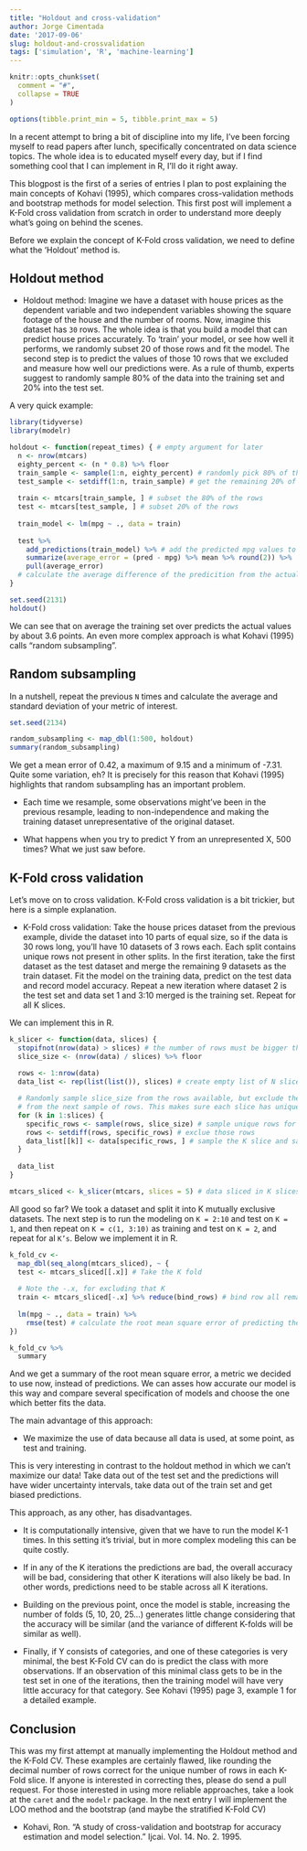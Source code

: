 ```yaml
---
title: "Holdout and cross-validation"
author: Jorge Cimentada
date: '2017-09-06'
slug: holdout-and-crossvalidation
tags: ['simulation', 'R', 'machine-learning']
---
```


```r
knitr::opts_chunk$set(
  comment = "#",
  collapse = TRUE
)

options(tibble.print_min = 5, tibble.print_max = 5)
```

In a recent attempt to bring a bit of discipline into my life, I've been forcing myself to read papers after lunch, specifically concentrated on data science topics. The whole idea is to educated myself every day, but if I find something cool that I can implement in R, I’ll do it right away.

This blogpost is the first of a series of entries I plan to post explaining the main concepts of Kohavi (1995), which compares cross-validation methods and bootstrap methods for model selection. This first post will implement a K-Fold cross validation from scratch in order to understand more deeply what's going on behind the scenes. 

Before we explain the concept of K-Fold cross validation, we need to define what the 'Holdout' method is.

## Holdout method

* Holdout method: Imagine we have a dataset with house prices as the dependent variable and two independent variables showing the square footage of the house and the number of rooms. Now, imagine this dataset has `30` rows. The whole idea is that you build a model that can predict house prices accurately. To 'train' your model, or see how well it performs, we randomly subset 20 of those rows and fit the model. The second step is to predict the values of those 10 rows that we excluded and measure how well our predictions were. As a rule of thumb, experts suggest to randomly sample 80% of the data into the training set and 20% into the test set.

A very quick example:
```r
library(tidyverse)
library(modelr)

holdout <- function(repeat_times) { # empty argument for later
  n <- nrow(mtcars)
  eighty_percent <- (n * 0.8) %>% floor
  train_sample <- sample(1:n, eighty_percent) # randomly pick 80% of the rows
  test_sample <- setdiff(1:n, train_sample) # get the remaining 20% of the rows
  
  train <- mtcars[train_sample, ] # subset the 80% of the rows
  test <- mtcars[test_sample, ] # subset 20% of the rows
  
  train_model <- lm(mpg ~ ., data = train)
  
  test %>%
    add_predictions(train_model) %>% # add the predicted mpg values to the test data
    summarize(average_error = (pred - mpg) %>% mean %>% round(2)) %>%
    pull(average_error)
  # calculate the average difference of the predicition from the actual value
}

set.seed(2131)
holdout()
```

We can see that on average the training set over predicts the actual values by about 3.6 points. An even more complex approach is what Kohavi (1995) calls "random subsampling".

## Random subsampling

In a nutshell, repeat the previous `N` times and calculate the average and standard deviation of your metric of interest.

```r
set.seed(2134)

random_subsampling <- map_dbl(1:500, holdout)
summary(random_subsampling)
```

We get a mean error of 0.42, a maximum of 9.15 and a minimum of -7.31. Quite some variation, eh? It is precisely for this reason that Kohavi (1995) highlights that random subsampling has an important problem. 

* Each time we resample, some observations might've been in the previous resample, leading to non-independence and making the training dataset unrepresentative of the original dataset.

* What happens when you try to predict Y from an unrepresented X, 500 times? What we just saw before.

## K-Fold cross validation

Let's move on to cross validation. K-Fold cross validation is a bit trickier, but here is a simple explanation.

* K-Fold cross validation: Take the house prices dataset from the previous example, divide the dataset into 10 parts of equal size, so if the data is 30 rows long, you'll have 10 datasets of 3 rows each. Each split contains unique rows not present in other splits. In the first iteration, take the first dataset as the test dataset and merge the remaining 9 datasets as the train dataset. Fit the model on the training data, predict on the test data and record model accuracy. Repeat a new iteration where dataset 2 is the test set and data set 1 and 3:10 merged is the training set. Repeat for all K slices.

We can implement this in R.

```r
k_slicer <- function(data, slices) {
  stopifnot(nrow(data) > slices) # the number of rows must be bigger than the K slices
  slice_size <- (nrow(data) / slices) %>% floor
  
  rows <- 1:nrow(data)
  data_list <- rep(list(list()), slices) # create empty list of N slices

  # Randomly sample slice_size from the rows available, but exclude these rows
  # from the next sample of rows. This makes sure each slice has unique rows.
  for (k in 1:slices) {
    specific_rows <- sample(rows, slice_size) # sample unique rows for K slice
    rows <- setdiff(rows, specific_rows) # exclue those rows
    data_list[[k]] <- data[specific_rows, ] # sample the K slice and save in empty list
  }
  
  data_list
}

mtcars_sliced <- k_slicer(mtcars, slices = 5) # data sliced in K slices
```

All good so far? We took a dataset and split it into K mutually exclusive datasets. The next step is to run the modeling on `K = 2:10` and test on `K = 1`, and then repeat on `K = c(1, 3:10)` as training and test on `K = 2`, and repeat for al `K’s`. Below we implement it in R.

```r

k_fold_cv <-
  map_dbl(seq_along(mtcars_sliced), ~ {
  test <- mtcars_sliced[[.x]] # Take the K fold
  
  # Note the -.x, for excluding that K
  train <- mtcars_sliced[-.x] %>% reduce(bind_rows) # bind row all remaining K's
  
  lm(mpg ~ ., data = train) %>%
    rmse(test) # calculate the root mean square error of predicting the test set
})

k_fold_cv %>%
  summary
```

And we get a summary of the root mean square error, a metric we decided to use now, instead of predictions. We can asses how accurate our model is this way and compare several specification of models and choose the one which better fits the data.

The main advantage of this approach:

* We maximize the use of data because all data is used, at some point, as test and training.

This is very interesting in contrast to the holdout method in which we can't maximize our data! Take data out of the test set and the predictions will have wider uncertainty intervals, take data out of the train set and get biased predictions.

This approach, as any other, has disadvantages.

* It is computationally intensive, given that we have to run the model K-1 times. In this setting it’s trivial, but in more complex modeling this can be quite costly.

* If in any of the K iterations the predictions are bad, the overall accuracy will be bad, considering that other K iterations will also likely be bad. In other words, predictions need to be stable across all K iterations.

* Building on the previous point, once the model is stable, increasing the number of folds (5, 10, 20, 25...) generates little change considering that the accuracy will be similar (and the variance of different K-folds will be similar as well).

* Finally, if Y consists of categories, and one of these categories is very minimal, the best K-Fold CV can do is predict the class with more observations. If an observation of this minimal class gets to be in the test set in one of the iterations, then the training model will have very little accuracy for that category. See Kohavi (1995) page 3, example 1 for a detailed example.

## Conclusion

This was my first attempt at manually implementing the Holdout method and the K-Fold CV. These examples are certainly flawed, like rounding the decimal number of rows correct for the unique number of rows in each K-Fold slice. If anyone is interested in correcting thes, please do send a pull request. For those interested in using more reliable approaches, take a look at the `caret` and the `modelr` package. In the next entry I will implement the LOO method and the bootstrap (and maybe the stratified K-Fold CV)

* Kohavi, Ron. "A study of cross-validation and bootstrap for accuracy estimation and model selection." Ijcai. Vol. 14. No. 2. 1995.
